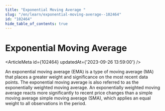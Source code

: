 ```yaml
---
title: "Exponential Moving Average "
slug: "/en/learn/exponential-moving-average--102464"
id: "102464"
hide_table_of_contents: true
---
```



# Exponential Moving Average 

<ArticleMeta id={102464} updatedAt={'2023-09-26 13:59:00'} />
<div className='border-solid border-b border-t-0 my-4 border-[var(--ifm-color-gray-300)]' />

An exponential moving average (EMA) is a type of moving average (MA) that places a greater weight and significance on the most recent data points. The exponential moving average is also referred to as the exponentially weighted moving average. An exponentially weighted moving average reacts more significantly to recent price changes than a simple moving average simple moving average (SMA), which applies an equal weight to all observations in the period.
